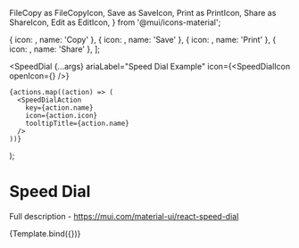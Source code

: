   FileCopy as FileCopyIcon,
  Save as SaveIcon,
  Print as PrintIcon,
  Share as ShareIcon,
  Edit as EditIcon,
} from '@mui/icons-material';

<Meta title="Material-UI/Navigation/Speed Dial" component={SpeedDial} />

  { icon: <FileCopyIcon />, name: 'Copy' },
  { icon: <SaveIcon />, name: 'Save' },
  { icon: <PrintIcon />, name: 'Print' },
  { icon: <ShareIcon />, name: 'Share' },
];

  <SpeedDial
    {...args}
    ariaLabel="Speed Dial Example"
    icon={<SpeedDialIcon openIcon={<EditIcon />} />}
  >
    {actions.map((action) => (
      <SpeedDialAction
        key={action.name}
        icon={action.icon}
        tooltipTitle={action.name}
      />
    ))}
  </SpeedDial>
);

# Speed Dial

Full description - https://mui.com/material-ui/react-speed-dial

<Canvas>
  <Story name="Primary">{Template.bind({})}</Story>
</Canvas>
